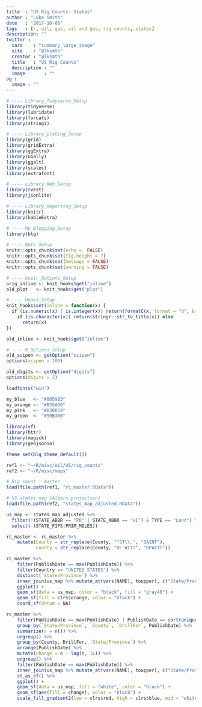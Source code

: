 ```yaml
---
title  : "US Rig Counts: States"
author : "Luke Smith"
date   : "2017-10-06"
tags   : [r, oil, gas, oil and gas, rig counts, states]
description: ""
twitter :
  card    : "summary_large_image"
  site    : "@lksmth"
  creator : "@lksmth"
  title   : "US Rig Counts"
  description : ""
  image       : ""
og :
  image : ""
---
```

  
```r
# ---- Library_Tidyverse_Setup
library(tidyverse)
library(lubridate)
library(forcats)
library(stringi)

# ---- Library_ploting_Setup
library(grid)
library(gridExtra)
library(ggExtra)
library(GGally)
library(ggalt)
library(scales)
library(extrafont)

# ---- Library_Web_Setup
library(rvest)
library(jsonlite)

# ---- Library_Reporting_Setup
library(knitr)
library(kableExtra)

# ---- My_Blogging_Setup
library(blg)
```

```r
# ---- Opts_Setup
knitr::opts_chunk$set(echo =  FALSE)
knitr::opts_chunk$set(fig.height = 7)
knitr::opts_chunk$set(message = FALSE)
knitr::opts_chunk$set(warning = FALSE)
```

```r
# ---- knitr_Options_Setup
orig_inline <- knit_hooks$get("inline")
old_plot   <- knit_hooks$get("plot")

# ---- Hooks_Setup
knit_hooks$set(inline = function(x) {
  if (is.numeric(x) | is.integer(x)) return(formatC(x, format = "d", big.mark = ",")) else
    if (is.character(x)) return(stringr::str_to_title(x)) else
      return(x)
})

old_inline <- knit_hooks$get("inline")
```

```r
# ---- R_Options_Setup
old_scipen <- getOption("scipen")
options(scipen = 100)

old_digits <- getOption("digits")
options(digits = 2)
```

```r
loadfonts("win")

my_blue   <- "#0059B3"
my_orange <- "#B35A00"
my_pink   <- "#B30059"
my_green  <- "#59B300"
```

<!-- Extra setup -->
  
```r
library(sf)
library(httr)
library(magick)
library(geojsonio)
```

```r
theme_set(blg_theme_default())
```

<!-- Load data -->

```r
ref1 <- "~/R/misc/oil/US/rig_counts"
ref2 <- "~/R/misc/maps"

# Rig count - master
load(file.path(ref1, "rc_master.RData"))

# US states map (Albers projection)
load(file.path(ref2, "states_map_adjusted.RData"))
```

```r
us_map <- states_map_adjusted %>%
  filter(!(STATE_ABBR == "PR" | STATE_ABBR == "VI") & TYPE == "Land") %>%
  select(-(STATE_FIPS:PRIM_MILES))
```

```r
rc_master <- rc_master %>%
    mutate(County = str_replace(County, "^ST\\.", "SAINT"),
           County = str_replace(County, "DE WITT", "DEWITT"))
```

<!-- Analysis -->

```r
rc_master %>%
    filter(PublishDate == max(PublishDate)) %>%
    filter(Country == "UNITED STATES") %>%
    distinct(`State/Province`) %>%
    inner_join(us_map %>% mutate_at(vars(NAME), toupper), c("State/Province" = "NAME")) %>%
    ggplot() +
    geom_sf(data = us_map, color = "black", fill = "gray40") +
    geom_sf(fill = clrs$orange, color = "black") +
    coord_sf(datum = NA)
```

```r
rc_master %>%
    filter(PublishDate == max(PublishDate) | PublishDate == sort(unique(PublishDate), TRUE)[2]) %>%
    group_by(`State/Province`, `County`, `DrillFor`, PublishDate) %>%
    summarize(n = n()) %>%
    ungroup() %>%
    group_by(County, DrillFor, `State/Province`) %>%
    arrange(PublishDate) %>%
    mutate(change = n - lag(n, 1L)) %>%
    ungroup() %>%
    filter(PublishDate == max(PublishDate)) %>%
    inner_join(us_map %>% mutate_at(vars(NAME), toupper), c("State/Province" = "NAME")) %>%
    st_as_sf() %>%
    ggplot() +
    geom_sf(data = us_map, fill = "white", color = "black") +
    geom_sf(aes(fill = change), color = "black") +
    scale_fill_gradient2(low = clrs$red, high = clrs$blue, mid = "white", na.value = "gray40")
```
